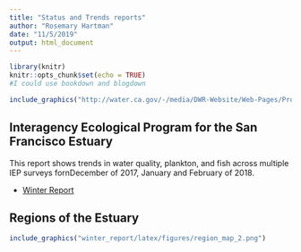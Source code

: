```yaml
---
title: "Status and Trends reports"
author: "Rosemary Hartman"
date: "11/5/2019"
output: html_document
---
```


```r
library(knitr)
knitr::opts_chunk$set(echo = TRUE)
#I could use bookdown and blogdown
```

```r
include_graphics("http://water.ca.gov/-/media/DWR-Website/Web-Pages/Programs/Environmental-Services/Interagency-Ecological-Program/Images/iep_logo4.jpg")

```



## Interagency Ecological Program for the San Francisco Estuary
This report shows trends in water quality, plankton, and fish across multiple IEP surveys fornDecember of 2017, January and February of 2018.


- [Winter Report](WinterWebsite.html)


## Regions of the Estuary

```r
include_graphics("winter_report/latex/figures/region_map_2.png")
```

